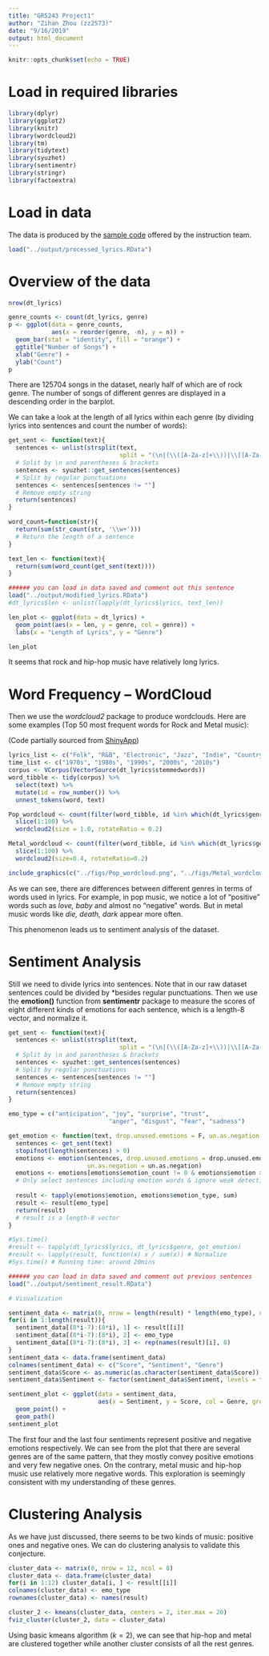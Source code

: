 ```yaml
---
title: "GR5243 Project1"
author: "Zihan Zhou (zz2573)"
date: "9/16/2019"
output: html_document
---
```


```r
knitr::opts_chunk$set(echo = TRUE)
```

# Load in required libraries

```r
library(dplyr)
library(ggplot2)
library(knitr)
library(wordcloud2)
library(tm)
library(tidytext)
library(syuzhet)
library(sentimentr)
library(stringr)
library(factoextra)
```

# Load in data

The data is produced by the [sample code](../lib/Text_Processing.Rmd) offered by the instruction team.

```r
load("../output/processed_lyrics.RData")
```

# Overview of the data

```r
nrow(dt_lyrics)
```

```r
genre_counts <- count(dt_lyrics, genre)
p <- ggplot(data = genre_counts, 
            aes(x = reorder(genre, -n), y = n)) +
  geom_bar(stat = "identity", fill = "orange") +
  ggtitle("Number of Songs") +
  xlab("Genre") +
  ylab("Count")
p
```

There are 125704 songs in the dataset, nearly half of which are of rock genre. The number of songs of different genres are displayed in a descending order in the barplot.

We can take a look at the length of all lyrics within each genre (by dividing lyrics into sentences and count the number of words):

```r
get_sent <- function(text){
  sentences <- unlist(strsplit(text, 
                               split = "(\n|(\\([A-Za-z]+\\))|\\[[A-Za-z]+\\])+")) 
  # Split by \n and parentheses & brackets
  sentences <- syuzhet::get_sentences(sentences) 
  # Split by regular punctuations
  sentences <- sentences[sentences != ""]
  # Remove empty string
  return(sentences)
}

word_count=function(str){
  return(sum(str_count(str, '\\w+')))
  # Return the length of a sentence
}

text_len <- function(text){
  return(sum(word_count(get_sent(text))))
}

###### you can load in data saved and comment out this sentence
load("../output/modified_lyrics.RData")
#dt_lyrics$len <- unlist(lapply(dt_lyrics$lyrics, text_len))

```

```r
len_plot <- ggplot(data = dt_lyrics) +
  geom_point(aes(x = len, y = genre, col = genre)) +
  labs(x = "Length of Lyrics", y = "Genre")

len_plot
```

It seems that rock and hip-hop music have relatively long lyrics.

# Word Frequency -- WordCloud

Then we use the *wordcloud2* package to produce wordclouds. Here are some examples (Top 50 most frequent words for Rock and Metal music):

(Code partially sourced from [ShinyApp](../lib/Lyrics_ShinyApp.Rmd))

```r
lyrics_list <- c("Folk", "R&B", "Electronic", "Jazz", "Indie", "Country", "Rock", "Metal", "Pop", "Hip-Hop", "Other")
time_list <- c("1970s", "1980s", "1990s", "2000s", "2010s")
corpus <- VCorpus(VectorSource(dt_lyrics$stemmedwords))
word_tibble <- tidy(corpus) %>%
  select(text) %>%
  mutate(id = row_number()) %>%
  unnest_tokens(word, text)
```

```r
Pop_wordcloud <- count(filter(word_tibble, id %in% which(dt_lyrics$genre == "Pop")), word, sort = TRUE) %>%
  slice(1:100) %>%
  wordcloud2(size = 1.0, rotateRatio = 0.2)

Metal_wordcloud <- count(filter(word_tibble, id %in% which(dt_lyrics$genre == "Metal")), word, sort = TRUE) %>%
  slice(1:100) %>%
  wordcloud2(size=0.4, rotateRatio=0.2)
```

```r
include_graphics(c("../figs/Pop_wordcloud.png", "../figs/Metal_wordcloud.png"))
```

As we can see, there are differences between different genres in terms of words used in lyrics. For example, in pop music, we notice a lot of "positive" words such as *love, baby* and almost no "negative" words. But in metal music words like *die, death, dark* appear more often.

This phenomenon leads us to sentiment analysis of the dataset.

# Sentiment Analysis

Still we need to divide lyrics into sentences. Note that in our raw dataset sentences could be divided by *\n* besides regular punctuations. Then we use the **emotion()** function from **sentimentr** package to measure the scores of eight different kinds of emotions for each sentence, which is a length-8 vector, and normalize it.

```r
get_sent <- function(text){
  sentences <- unlist(strsplit(text, 
                               split = "(\n|(\\([A-Za-z]+\\))|\\[[A-Za-z]+\\])+")) 
  # Split by \n and parentheses & brackets
  sentences <- syuzhet::get_sentences(sentences) 
  # Split by regular punctuations
  sentences <- sentences[sentences != ""]
  # Remove empty string
  return(sentences)
}

emo_type = c("anticipation", "joy", "surprise", "trust",
                            "anger", "disgust", "fear", "sadness")

get_emotion <- function(text, drop.unused.emotions = F, un.as.negation = T){
  sentences <- get_sent(text)
  stopifnot(length(sentences) > 0)
  emotions <- emotion(sentences, drop.unused.emotions = drop.unused.emotions,
                      un.as.negation = un.as.negation)
  emotions <- emotions[emotions$emotion_count != 0 & emotions$emotion >= 0.01, ]
  # Only select sentences including emotion words & ignore weak detections
  
  result <- tapply(emotions$emotion, emotions$emotion_type, sum)
  result <- result[emo_type]
  return(result)
  # result is a length-8 vector 
}

#Sys.time()
#result <- tapply(dt_lyrics$lyrics, dt_lyrics$genre, get_emotion)
#result <- lapply(result, function(x) x / sum(x)) # Normalize
#Sys.time() # Running time: around 20mins

###### you can load in data saved and comment out previous sentences
load("../output/sentiment_result.RData")
```

```r
# Visualization

sentiment_data <- matrix(0, nrow = length(result) * length(emo_type), ncol = 3)
for(i in 1:length(result)){
  sentiment_data[(8*i-7):(8*i), 1] <- result[[i]]
  sentiment_data[(8*i-7):(8*i), 2] <- emo_type
  sentiment_data[(8*i-7):(8*i), 3] <- rep(names(result)[i], 8)
}
sentiment_data <- data.frame(sentiment_data)
colnames(sentiment_data) <- c("Score", "Sentiment", "Genre")
sentiment_data$Score <- as.numeric(as.character(sentiment_data$Score)) # unfactorize
sentiment_data$Sentiment <- factor(sentiment_data$Sentiment, levels = factor(emo_type))

sentiment_plot <- ggplot(data = sentiment_data, 
                         aes(x = Sentiment, y = Score, col = Genre, group = Genre)) +
  geom_point() +
  geom_path()
sentiment_plot
```

The first four and the last four sentiments represent positive and negative emotions respectively. We can see from the plot that there are several genres are of the same pattern, that they mostly convey positive emotions and very few negative ones. On the contrary, metal music and hip-hop music use relatively more negative words. This exploration is seemingly consistent with my understanding of these genres.

# Clustering Analysis

As we have just discussed, there seems to be two kinds of music: positive ones and negative ones. We can do clustering analysis to validate this conjecture.

```r
cluster_data <- matrix(0, nrow = 12, ncol = 8)
cluster_data <- data.frame(cluster_data)
for(i in 1:12) cluster_data[i, ] <- result[[i]]
colnames(cluster_data) <- emo_type
rownames(cluster_data) <- names(result)

cluster_2 <- kmeans(cluster_data, centers = 2, iter.max = 20)
fviz_cluster(cluster_2, data = cluster_data)
```

Using basic kmeans algorithm ($k=2$), we can see that hip-hop and metal are clustered together while another cluster consists of all the rest genres. 

